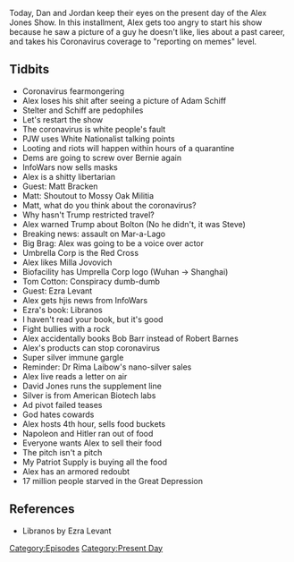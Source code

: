 {{Episode
    | title           = January 31, 2020
    | caption         = [https://knowledgefight.libsyn.com/knowledge-fight-january-31-2020 Listen to this episode on Libsyn]
    | episodeNumber   = 394
    | length          = 02:21:19
    | airDate         = February 3, 2020
    | coverageDate    = January 31, 2020
    | episodeType     = [[:Category:Present Day|Present Day]]
    | appearance      = [[Adam Schiff]], [[Brian Stelter]], [[Paul Joseph Watson]], [[Matt Bracken]], [[Milla Jovovich]], [[Tom Cotton]], [[Ezra Levant]], [[Bob Barr]], [[Robert Barnes]], [[Dr Rima Laibow]], [[David Jones]], [[Napoleon]], [[Hitler]]
    | previousEpisode = [[393: January 28, 2020]]
    | nextEpisode     = [[395: Ghosts Of Caucuses Past]]
}}

{{Stub}}

Today, Dan and Jordan keep their eyes on the present day of the Alex Jones Show. In this installment, Alex gets too angry to start his show because he saw a picture of a guy he doesn't like, lies about a past career, and takes his Coronavirus coverage to "reporting on memes" level.

==Tidbits==

*Coronavirus fearmongering
*Alex loses his shit after seeing a picture of Adam Schiff
*Stelter and Schiff are pedophiles
*Let's restart the show
*The coronavirus is white people's fault
*PJW uses White Nationalist talking points
*Looting and riots will happen within hours of a quarantine
*Dems are going to screw over Bernie again
*InfoWars now sells masks
*Alex is a shitty libertarian
*Guest: Matt Bracken
*Matt: Shoutout to Mossy Oak Militia
*Matt, what do you think about the coronavirus?
*Why hasn't Trump restricted travel?
*Alex warned Trump about Bolton (No he didn't, it was Steve)
*Breaking news: assault on Mar-a-Lago
*Big Brag: Alex was going to be a voice over actor
*Umbrella Corp is the Red Cross
*Alex likes Milla Jovovich
*Biofacility has Umprella Corp logo (Wuhan -> Shanghai)
*Tom Cotton: Conspiracy dumb-dumb
*Guest: Ezra Levant
*Alex gets hjis news from InfoWars
*Ezra's book: Libranos
*I haven't read your book, but it's good
*Fight bullies with a rock
*Alex accidentally books Bob Barr instead of Robert Barnes
*Alex's products can stop coronavirus
*Super silver immune gargle
*Reminder: Dr Rima Laibow's nano-silver sales
*Alex live reads a letter on air
*David Jones runs the supplement line
*Silver is from American Biotech labs
*Ad pivot failed teases
*God hates cowards
*Alex hosts 4th hour, sells food buckets
*Napoleon and Hitler ran out of food
*Everyone wants Alex to sell their food
*The pitch isn't a pitch
*My Patriot Supply is buying all the food
*Alex has an armored redoubt
*17 million people starved in the Great Depression

==References==

*Libranos by Ezra Levant

[[Category:Episodes]]
[[Category:Present Day]]
